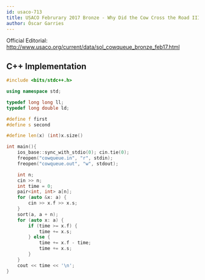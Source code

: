 ```yaml
---
id: usaco-713
title: USACO Februrary 2017 Bronze - Why Did the Cow Cross the Road III
author: Óscar Garries
---
```


Official Editorial: http://www.usaco.org/current/data/sol_cowqueue_bronze_feb17.html

<LanguageSection>
<CPPSection>

## C++ Implementation

```cpp
#include <bits/stdc++.h>

using namespace std;

typedef long long ll;
typedef long double ld;

#define f first
#define s second

#define len(x) (int)x.size()

int main(){
	ios_base::sync_with_stdio(0); cin.tie(0);
	freopen("cowqueue.in", "r", stdin);
	freopen("cowqueue.out", "w", stdout);

	int n;
	cin >> n;
	int time = 0;
	pair<int, int> a[n];
	for (auto &x: a) {
		cin >> x.f >> x.s;
	}
	sort(a, a + n);
	for (auto x: a) {
		if (time >= x.f) {
			time += x.s;
		} else {
			time += x.f - time;
			time += x.s;
		}
	}
	cout << time << '\n';
}
```

</CPPSection>
</LanguageSection>
